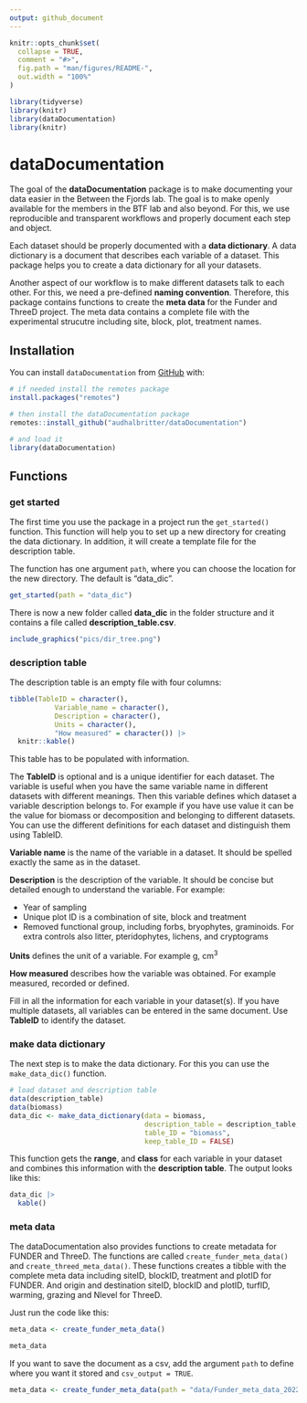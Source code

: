 ```yaml
---
output: github_document
---
```



<!-- README.md is generated from README.Rmd. Please edit that file -->

```r
knitr::opts_chunk$set(
  collapse = TRUE,
  comment = "#>",
  fig.path = "man/figures/README-",
  out.width = "100%"
)

library(tidyverse)
library(knitr)
library(dataDocumentation)
library(knitr)
```

# dataDocumentation


The goal of the **dataDocumentation** package is to make documenting your data easier in the Between the Fjords lab.
The goal is to make openly available for the members in the BTF lab and also beyond.
For this, we use reproducible and transparent workflows and properly document each step and object.

Each dataset should be properly documented with a **data dictionary**.
A data dictionary is a document that describes each variable of a dataset.
This package helps you to create a data dictionary for all your datasets.

Another aspect of our workflow is to make different datasets talk to each other.
For this, we need a pre-defined **naming convention**.
Therefore, this package contains functions to create the **meta data** for the Funder and ThreeD project.
The meta data contains a complete file with the experimental strucutre including site, block, plot, treatment names.


## Installation

You can install `dataDocumentation` from  [GitHub](https://github.com/) with:

``` r
# if needed install the remotes package
install.packages("remotes")

# then install the dataDocumentation package
remotes::install_github("audhalbritter/dataDocumentation")

# and load it
library(dataDocumentation)

```

## Functions

### get started

The first time you use the package in a project run the `get_started()` function.
This function will help you to set up a new directory for creating the data dictionary.
In addition, it will create a template file for the description table.

The function has one argument `path`, where you can choose the location for the new directory.
The default is "data_dic".

``` r

get_started(path = "data_dic")

```

There is now a new folder called **data_dic** in the folder structure and it contains a file called **description_table.csv**.

``` r

include_graphics("pics/dir_tree.png")

```


### description table

The description table is an empty file with four columns:

``` r

tibble(TableID = character(),
           Variable_name = character(),
           Description = character(),
           Units = character(),
           "How measured" = character()) |> 
  knitr::kable()

```

This table has to be populated with information.

The **TableID** is optional and is a unique identifier for each dataset.
The variable is useful when you have the same variable name in different datasets with different meanings.
Then this variable defines which dataset a variable description belongs to.
For example if you have use value it can be the value for biomass or decomposition and belonging to different datasets.
You can use the different definitions for each dataset and distinguish them using TableID.

**Variable name** is the name of the variable in a dataset.
It should be spelled exactly the same as in the dataset.

**Description** is the description of the variable.
It should be concise but detailed enough to understand the variable.
For example: 

- Year of sampling
- Unique plot ID is a combination of site, block and treatment
- Removed functional group, including forbs, bryophytes, graminoids. For extra controls also litter, pteridophytes, lichens, and cryptograms

**Units** defines the unit of a variable.
For example g, cm^3^

**How measured** describes how the variable was obtained.
For example measured, recorded or defined.

Fill in all the information for each variable in your dataset(s).
If you have multiple datasets, all variables can be entered in the same document.
Use **TableID** to identify the dataset.


### make data dictionary

The next step is to make the data dictionary.
For this you can use the `make_data_dic()` function.


``` r

# load dataset and description table
data(description_table)
data(biomass)
data_dic <- make_data_dictionary(data = biomass,
                                 description_table = description_table,
                                 table_ID = "biomass",
                                 keep_table_ID = FALSE)

```

This function gets the **range**, and **class** for each variable in your dataset and combines this information with the **description table**.
The output looks like this:



``` r

data_dic |> 
  kable()

```



### meta data

The dataDocumentation also provides functions to create metadata for FUNDER and ThreeD.
The functions are called `create_funder_meta_data()` and `create_threed_meta_data()`.
These functions creates a tibble with the complete meta data including siteID, blockID, treatment and plotID for FUNDER.
And origin and destination siteID, blockID and plotID, turfID, warming, grazing and Nlevel for ThreeD.

Just run the code like this:

``` r

meta_data <- create_funder_meta_data()

meta_data

```

If you want to save the document as a csv, add the argument `path` to define where you want it stored and `csv_output = TRUE`.

``` r

meta_data <- create_funder_meta_data(path = "data/Funder_meta_data_2022.csv")

```
